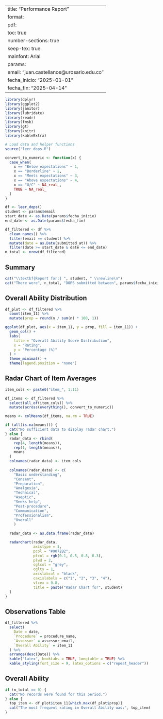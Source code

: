 
---
title: "Performance Report"
format:
  pdf:
    toc: true
    number-sections: true
    keep-tex: true
    mainfont: Arial
params:
  email: "juan.castellanos@urosario.edu.co"
  fecha_inicio: "2025-01-01"
  fecha_fin: "2025-04-14"
---

```r
library(dplyr)
library(ggplot2)
library(janitor)
library(lubridate)
library(readr)
library(fmsb)
library(gt)
library(knitr)
library(kableExtra)

# Load data and helper functions
source("leer_dops.R")

convert_to_numeric <- function(x) {
  case_when(
    x == "Below expectations" ~ 1,
    x == "Borderline" ~ 2,
    x == "Meets expectations" ~ 3,
    x == "Above expectations" ~ 4,
    x == "U/C" ~ NA_real_,
    TRUE ~ NA_real_
  )
}

df <- leer_dops()
student <- params$email
start_date <- as.Date(params$fecha_inicio)
end_date <- as.Date(params$fecha_fin)

df_filtered <- df %>%
  clean_names() %>%
  filter(email == student) %>%
  mutate(date = as.Date(submitted_at)) %>%
  filter(date >= start_date & date <= end_date)
n_total <- nrow(df_filtered)
```

## Summary

```r
cat("\\textbf{Report for:} ", student, " \\newline\n")
cat("There were", n_total, "DOPS submitted between", params$fecha_inicio, "and", params$fecha_fin)
```

## Overall Ability Distribution

```r
df_plot <- df_filtered %>%
  count(item_11) %>%
  mutate(prop = round(n / sum(n) * 100, 1))

ggplot(df_plot, aes(x = item_11, y = prop, fill = item_11)) +
  geom_col() +
  labs(
    title = "Overall Ability Score Distribution",
    x = "Rating",
    y = "Percentage (%)"
  ) +
  theme_minimal() +
  theme(legend.position = "none")
```

## Radar Chart of Item Averages

```r
item_cols <- paste0("item_", 1:11)

df_items <- df_filtered %>%
  select(all_of(item_cols)) %>%
  mutate(across(everything(), convert_to_numeric))

means <- colMeans(df_items, na.rm = TRUE)

if (all(is.na(means))) {
  cat("No sufficient data to display radar chart.")
} else {
  radar_data <- rbind(
    rep(4, length(means)),
    rep(1, length(means)),
    means
  )
  colnames(radar_data) <- item_cols
  
  colnames(radar_data) <- c(
    "Basic understanding", 
    "Consent", 
    "Preparation",
    "Analgesia", 
    "Technical", 
    "Aseptic",
    "Seeks help", 
    "Post-procedure",
    "Communication", 
    "Professionalism",
    "Overall"
    )
  
  radar_data <- as.data.frame(radar_data)

  radarchart(radar_data,
             axistype = 1,
             pcol = "#0072B2",
             pfcol = rgb(0.1, 0.5, 0.8, 0.3),
             plwd = 2,
             cglcol = "grey",
             cglty = 1,
             axislabcol = "black",
             caxislabels = c("1", "2", "3", "4"),
             vlcex = 0.8,
             title = paste("Radar Chart for", student)
  )
}
```

## Observations Table

```r
df_filtered %>%
  select(
    Date = date,
    `Procedure` = procedure_name,
    `Assessor` = assessor_email,
    `Overall Ability` = item_11
  ) %>%
  arrange(desc(Date)) %>%
  kable("latex", booktabs = TRUE, longtable = TRUE) %>%
  kable_styling(font_size = 9, latex_options = c("repeat_header"))
```

## Overall Ability

```r
if (n_total == 0) {
  cat("No records were found for this period.")
} else {
  top_item <- df_plot$item_11[which.max(df_plot$prop)]
  cat("The most frequent rating in Overall Ability was:", top_item)
}
```
